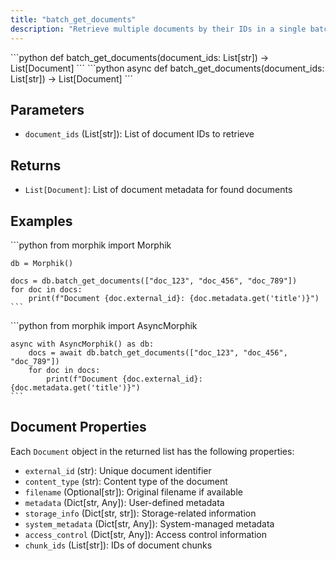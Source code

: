 ```yaml
---
title: "batch_get_documents"
description: "Retrieve multiple documents by their IDs in a single batch operation"
---
```


<Tabs>
  <Tab title="Sync">
    ```python
    def batch_get_documents(document_ids: List[str]) -> List[Document]
    ```
  </Tab>
  <Tab title="Async">
    ```python
    async def batch_get_documents(document_ids: List[str]) -> List[Document]
    ```
  </Tab>
</Tabs>

## Parameters

- `document_ids` (List[str]): List of document IDs to retrieve

## Returns

- `List[Document]`: List of document metadata for found documents

## Examples

<Tabs>
  <Tab title="Sync">
    ```python
    from morphik import Morphik
    
    db = Morphik()
    
    docs = db.batch_get_documents(["doc_123", "doc_456", "doc_789"])
    for doc in docs:
        print(f"Document {doc.external_id}: {doc.metadata.get('title')}")
    ```
  </Tab>
  <Tab title="Async">
    ```python
    from morphik import AsyncMorphik
    
    async with AsyncMorphik() as db:
        docs = await db.batch_get_documents(["doc_123", "doc_456", "doc_789"])
        for doc in docs:
            print(f"Document {doc.external_id}: {doc.metadata.get('title')}")
    ```
  </Tab>
</Tabs>

## Document Properties

Each `Document` object in the returned list has the following properties:

- `external_id` (str): Unique document identifier
- `content_type` (str): Content type of the document
- `filename` (Optional[str]): Original filename if available
- `metadata` (Dict[str, Any]): User-defined metadata
- `storage_info` (Dict[str, str]): Storage-related information
- `system_metadata` (Dict[str, Any]): System-managed metadata
- `access_control` (Dict[str, Any]): Access control information
- `chunk_ids` (List[str]): IDs of document chunks 